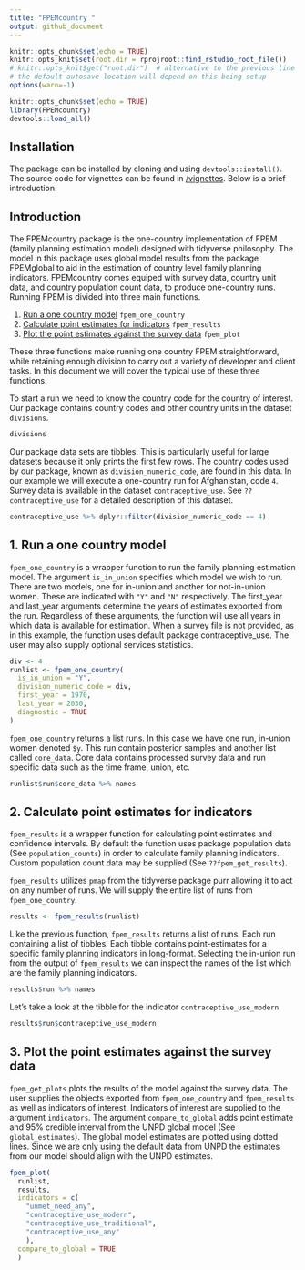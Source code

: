 ```yaml
---
title: "FPEMcountry "
output: github_document
---
```

```r
knitr::opts_chunk$set(echo = TRUE)
knitr::opts_knit$set(root.dir = rprojroot::find_rstudio_root_file())
# knitr::opts_knit$get("root.dir")  # alternative to the previous line
# the default autosave location will depend on this being setup
options(warn=-1)
```


```r
knitr::opts_chunk$set(echo = TRUE)
library(FPEMcountry)
devtools::load_all()
```

<!-- ## Table of Contents -->
<!-- 1. [Introduction](#intro) -->
<!-- 2. [Run models](#run) -->
<!-- 3. [Post-process](#post-process) -->
<!-- 4. [Plot model results](#plot) -->
 
 
## Installation
The package can be installed by cloning and using `devtools::install()`. The source code for vignettes can be found in [/vignettes](https://github.com/FPcounts/FPEMcountry/tree/master/vignettes). Below is a brief introduction.

## Introduction
The FPEMcountry package is the one-country implementation of FPEM (family planning estimation model) designed with tidyverse philosophy. The model in this package uses global model results from the package FPEMglobal to aid in the estimation of country level family planning indicators. FPEMcountry comes equiped with survey data, country unit data, and country population count data, to produce one-country runs. Running FPEM is divided into three main functions.

1. [Run a one country model](#run) `fpem_one_country`
2. [Calculate point estimates for indicators](#results) `fpem_results`
3. [Plot the  point estimates against the survey data](#plot) `fpem_plot`

These three functions make running one country FPEM straightforward, while retaining enough division to carry out a variety of developer and client tasks. In this document we will cover the typical use of these three functions.

To start a run we need to know the country code for the country of interest. Our package contains country codes and other country units in the dataset `divisions`. 

```r
divisions
```

Our package data sets are tibbles. This is particularly useful for large datasets because it only prints the first few rows. The country codes used by our package, known as `division_numeric_code`, are found in this data. In our example we will execute a one-country run for Afghanistan, code `4`. Survey data is available in the dataset `contraceptive_use`. See `??contraceptive_use` for a detailed description of this dataset.

```r
contraceptive_use %>% dplyr::filter(division_numeric_code == 4)
```


## <a name="run"></a>
## 1. Run a one country model
`fpem_one_country` is a wrapper function to run the family planning estimation model. The argument `is_in_union` specifies which model we wish to run. There are two models, one for in-union and another for not-in-union women. These are indicated with `"Y"` and `"N"` respectively. The first_year and last_year arguments determine the years of estimates exported from the run. Regardless of these arguments, the function will use all years in which data is available for estimation. When a survey file is not provided, as in this example, the function uses default package contraceptive_use. The user may also supply optional services statistics.
```r
div <- 4
runlist <- fpem_one_country(
  is_in_union = "Y",
  division_numeric_code = div,
  first_year = 1970,
  last_year = 2030,
  diagnostic = TRUE
)
```

`fpem_one_country` returns a list runs. In this case we have one run, in-union women denoted `$y`. This run contain posterior samples and another list called `core_data`. Core data contains processed survey data and run specific data such as the time frame, union, etc.
```r
runlist$run$core_data %>% names
```

## <a name="results"></a>
## 2. Calculate point estimates for indicators
`fpem_results` is a wrapper function for calculating point estimates and confidence intervals. By default the function uses package population data (See `population_counts`) in order to calculate family planning indicators. Custom population count data may be supplied (See `??fpem_get_results`).

`fpem_results` utilizes `pmap` from the tidyverse package purr allowing it to act on any number of runs. We will supply the entire list of runs from `fpem_one_country`.
```r
results <- fpem_results(runlist)
```

Like the previous function, `fpem_results` returns a list of runs. Each run containing a list of tibbles. Each tibble contains point-estimates for a specific family planning indicators in long-format. Selecting the in-union run from the output of `fpem_results` we can inspect the names of the list which are the family planning indicators.
```r
results$run %>% names
```
Let's take a look at the tibble for the indicator `contraceptive_use_modern`
```r
results$run$contraceptive_use_modern
```

## <a name="plot"></a>
## 3. Plot the  point estimates against the survey data
`fpem_get_plots` plots the results of the model against the survey data. The user supplies the objects exported from `fpem_one_country` and `fpem_results` as well as indicators of interest. Indicators of interest are supplied to the argument `indicators`. The argument `compare_to_global` adds point estimate and 95% credible interval from the UNPD global model (See `global_estimates`). The global model estimates are plotted using dotted lines. Since we are only using the default data from UNPD the estimates from our model should align with the UNPD estimates.
```r
fpem_plot(
  runlist,
  results,
  indicators = c(
    "unmet_need_any",
    "contraceptive_use_modern",
    "contraceptive_use_traditional",
    "contraceptive_use_any"
    ),
  compare_to_global = TRUE
  )
```


